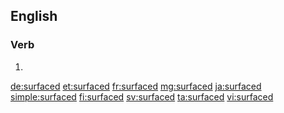 ==English==

===Verb===
{{head|en|verb form}}

# {{en-past of|surface}}

[[de:surfaced]]
[[et:surfaced]]
[[fr:surfaced]]
[[mg:surfaced]]
[[ja:surfaced]]
[[simple:surfaced]]
[[fi:surfaced]]
[[sv:surfaced]]
[[ta:surfaced]]
[[vi:surfaced]]